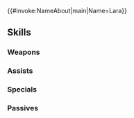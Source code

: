 {{#invoke:NameAbout|main|Name=Lara}}{{HeroPage Tabs}}
{{Hero Infobox
|Name=Lara
|Title=Step Lively
|WeaponType=Red Dagger
|MoveType=Infantry
|Origin=Fire Emblem: Thracia 776
|Gender=Female
|actorEN=Madeline Dorroh
|actorJP=白砂沙帆
|artist=チーコ
|additionDate=January 9, 2024
|releaseDate=January 10, 2024
|poolDate=January 30, 2024
|poolRarities=3,4
|cv1=4
|cv2=300900
|TagID=ラーラ
|InternalID=1049
|Properties=refresher,tiara
|description=A member of the Magi, who work to bring freedom to Munster. Bursting with vitality. Appears in Fire Emblem: Thracia 776.
}}
{{Stats Page
|Lv1HP=16|Lv1ATK=5|Lv1SPD=11|Lv1DEF=8|Lv1RES=5
|GRHP=55|GRATK=70|GRSPD=75|GRDEF=60|GRRES=45
}}
==Skills==
===Weapons===
{{Weapons Table
|weapon1=Iron Dagger
|weapon1Default=1
|weapon1Unlock=1
|weapon2=Steel Dagger
|weapon2Default=2
|weapon2Unlock=2
|weapon3=Clever Dagger
|weapon3Default=4
|weapon3Unlock=3
|weapon4=Clever Dagger+
|weapon4Default=5
|weapon4Unlock=5
}}
===Assists===
{{Assists Table
|assist1=Dance
|assist1Default=4
|assist1Unlock=3
}}
===Specials===
{{Specials Table}}
===Passives===
{{Passives Table
|passiveB1=Gale Dance 1
|passiveB2=Rockslide Dance 1
|passiveB3=Rockslide Dance 2
|passiveB1Unlock=3
|passiveB2Unlock=4
|passiveB3Unlock=5
|passiveC1=Atk Smoke 1
|passiveC2=Atk Smoke 2
|passiveC3=Atk Smoke 3
|passiveC1Unlock=1
|passiveC2Unlock=2
|passiveC3Unlock=4
}}
{{Heroes Navbox}}